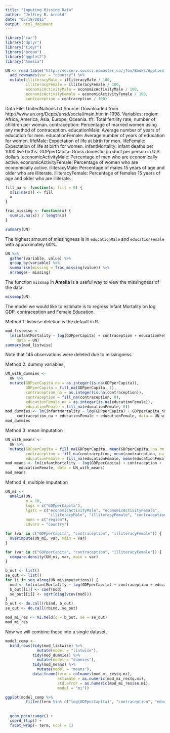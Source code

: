 ```yaml
---
title: "Imputing Missing Data"
author: "Jeffrey B. Arnold"
date: "05/19/2015"
output: html_document
---
```


```r
library("car")
library("dplyr")
library("tidyr")
library("broom")
library("ggplot2")
library("Amelia")
```


```r
UN <- read.table("http://socserv.socsci.mcmaster.ca/jfox/Books/Applied-Regression-3E/datasets/UnitedNations.txt") %>%
  add_rownames(var = "country") %>%
  mutate(illiteracyMale = illiteracyMale / 100,
         illiteracyFemale = illiteracyFemale / 100,
         economicActivityMale = economicActivityMale / 100,
         economicActivityFemale = economicActivityFemale / 100,
         contraception = contraception / 100)
```

Data File: UnitedNations.txt
Source: Downloaded from http://www.un.org/Depts/unsd/social/main.htm in 1998.
Variables:
region: Africa, America, Asia, Europe, Oceania.
tfr: Total fertility rate, number of children per woman.
contraception: Percentage of married women using any method of contraception.
educationMale: Average number of years of education for men.
educationFemale: Average number of years of education for women.
lifeMale: Expectation of life at birth for men.
lifeFemale: Expectation of life at birth for women.
infantMortality: infant deaths per 1000 live births.
GDPperCapita: Gross domestic product per person in U.S. dollars.
economicActivityMale: Percentage of men who are economically active.
economicActivityFemale: Percentage of women who are economically active.
illiteracyMale: Percentage of males 15 years of age and older who are illiterate.
illiteracyFemale: Percentage of females 15 years of age and older who are illiterate. 

```r
fill_na <- function(x, fill = 0) {
  x[is.na(x)] <- fill
  x
}

frac_missing <- function(x) {
  sum(is.na(x)) / length(x)
}
```


```r
summary(UN)
```

The highest amount of missingness is in `educationMale` and `educationFemale` 
with approximately 60%.
```r
UN %>%
  gather(variable, value) %>%
  group_by(variable) %>%
  summarise(missing = frac_missing(value)) %>%
  arrange(- missing)

```

The function `missmap` in **Amelia** is a useful way to view the missingness of the data.
```r
missmap(UN)
```

The model we would like to estimate is to regress Infant Mortality on 
log GDP, contraception and Female Education.

Method 1: listwise deletion is the default in R.
```r
mod_listwise <- 
  lm(infantMortality ~ log(GDPperCapita) + contraception + educationFemale, 
     data = UN)
summary(mod_listwise)
```
Note that 145 observations were deleted due to missingness.

Method 2: dummy variables 
```r
UN_with_dummies <- 
  UN %>%
  mutate(GDPperCapita_na = as.integer(is.na(GDPperCapita)),
         GDPperCapita = fill_na(GDPperCapita, 1),
         contraception_na = as.integer(is.na(contraception)),
         contraception = fill_na(contraception, 0),
         educationFemale_na = as.integer(is.na(educationFemale)),
         educationFemale = fill_na(educationFemale, 0))
mod_dummies <- lm(infantMortality ~ log(GDPperCapita) + GDPperCapita_na + contraception + 
     contraception_na + educationFemale + educationFemale, data = UN_with_dummies)
mod_dummies
```

Method 3: mean imputation
```r
UN_with_means <- 
  UN %>%
  mutate(GDPperCapita = fill_na(GDPperCapita, mean(GDPperCapita, na.rm = TRUE)),
         contraception = fill_na(contraception, mean(contraception, na.rm = TRUE)),
         educationFemale = fill_na(educationFemale, mean(educationFemale, na.rm = TRUE)))
mod_means <- lm(infantMortality ~ log(GDPperCapita) + contraception + 
      educationFemale, data = UN_with_means)
mod_means
```

Method 4: multiple imputation
```r
UN_mi <- 
  amelia(UN,
         m = 10,
         logs = c("GDPperCapita"),
         lgstc = c("economicActivityMale", "economicActivityFemale",
                   "illiteracyMale", "illiteracyFemale", "contraception"),
         noms = c("region"),
         idvars = "country")

```

```r
for (var in c("GDPperCapita", "contraception", "illiteracyFemale")) {
  overimpute(UN_mi, var, main = var)
}
```

```r
for (var in c("GDPperCapita", "contraception", "illiteracyFemale")) {
  compare.density(UN_mi, var, main = var)
}

```

```r
b_out <- list()
se_out <- list()
for (i in seq_along(UN_mi$imputations)) {
  mod <- lm(infantMortality ~ log(GDPperCapita) + contraception + educationFemale, data = UN_mi$imputations[[i]])
  b_out[[i]] <- coef(mod)
  se_out[[i]] <- sqrt(diag(vcov(mod)))
}
b_out <- do.call(rbind, b_out)
se_out <- do.call(rbind, se_out)
```

```r
mod_mi_res <- mi.meld(q = b_out, se = se_out)
mod_mi_res
```

Now we will combine these into a single dataset,
```r
model_comp <-
  bind_rows(tidy(mod_listwise) %>%
              mutate(model = "listwise"),
            tidy(mod_dummies) %>%
              mutate(model = "dummies"),
            tidy(mod_means) %>%
              mutate(model = "means"),
            data_frame(term = colnames(mod_mi_res$q.mi),
                       estimate = as.numeric(mod_mi_res$q.mi),
                       std.error = as.numeric(mod_mi_res$se.mi),
                       model = "mi"))

```


```r
ggplot(model_comp %>%
         filter(term %in% c("log(GDPperCapita)", "contraception", "educationFemale")), aes(x = model, y = estimate,
                                                                                           ymin = estimate - 2 * std.error,
                                                                                           ymax = estimate + 2 * std.error)) +
  geom_pointrange() +
  coord_flip() +
  facet_wrap(~ term, ncol = 1)

```




